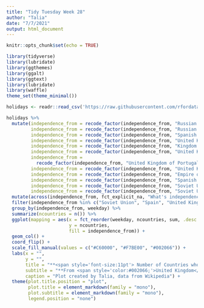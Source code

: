 ```yaml
---
title: "Tidy Tuesday Week 28"
author: "Talia"
date: "7/7/2021"
output: html_document
---
```


```r
knitr::opts_chunk$set(echo = TRUE)
```

```r
library(tidyverse)     
library(lubridate)     
library(ggthemes)      
library(ggalt)
library(ggtext)
library(lubridate)
library(waffle)
theme_set(theme_minimal())
```

```r
holidays <- readr::read_csv('https://raw.githubusercontent.com/rfordatascience/tidytuesday/master/data/2021/2021-07-06/holidays.csv')
```

```r
holidays %>% 
  mutate(independence_from = recode_factor(independence_from, "Russian Soviet Federative Socialist Republic" = "Soviet Union"),
         independence_from = recode_factor(independence_from, "Russian Soviet Federative Socialist Republic and German Empire" = "Soviet Union"),
         independence_from = recode_factor(independence_from, "Spanish Empire" = "Spain"),
         independence_from = recode_factor(independence_from, "United Kingdom of Great Britain" = "United Kingdom"),
         independence_from = recode_factor(independence_from, "Kingdom of Great Britain" = "United Kingdom"),
         independence_from = recode_factor(independence_from, "United Kingdom of Great Britain and Ireland" = "United Kingdom"),
         independence_from = 
           recode_factor(independence_from, "United Kingdom of Portugal, Brazil and the Algarves" = "Portugal"),
         independence_from = recode_factor(independence_from, "United Kingdom and the British Mandate for Palestine" = "United Kingdom"),
         independence_from = recode_factor(independence_from, "Empire of Japan and France" = "Empire of Japan"),
         independence_from = recode_factor(independence_from, "Spanish Empire[72]" = "Spain"),
         independence_from = recode_factor(independence_from, "Soviet Union[80]" = "Soviet Union"),
         independence_from = recode_factor(independence_from, "Soviet Union[55]" = "Soviet Union")) %>%
  mutate(across(independence_from, fct_explicit_na, "What's independence?")) %>% 
  filter(independence_from %in% c("Soviet Union", "Spain", "United Kingdom")) %>% 
  group_by(independence_from, weekday) %>% 
  summarize(ncountries = n()) %>% 
  ggplot(mapping = aes(x = fct_reorder(weekday, ncountries, sum, .desc = FALSE), 
                       y = ncountries, 
                       fill = independence_from)) + 
  geom_col() +
  coord_flip() +
  scale_fill_manual(values = c("#C60000", "#F7BE00", "#002066")) +
  labs(x = "",
       y = "",
       title = "**<span style='font-size:11pt'> Number of Countries who Gained Independence**",
       subtitle = "**From <span style='color:#002066;'>United Kingdom</span>, <span style='color: #F7BE00;'>Spain</span>, and <span style = 'color: #C60000;'>Soviet Union</span> Per Weekday**",
       caption = "Plot created by Talia, data from Wikipedia") +
  theme(plot.title.position = "plot",
        plot.title = element_markdown(family = "mono"),
        plot.subtitle = element_markdown(family = "mono"),
        legend.position = "none")
```












